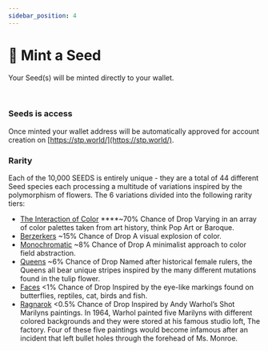 ```yaml
---
sidebar_position: 4
---
```



# 🧩 Mint a Seed

Your Seed(s) will be minted directly to your wallet.

<MintSeed />
<br />

### Seeds is access

Once minted your wallet address will be automatically approved for account creation on [https://stp.world/](https://stp.world/).

### Rarity

Each of the 10,000 SEEDS is entirely unique - they are a total of 44 different Seed species each processing a multitude of variations inspired by the polymorphism of flowers. The 6 variations divided into the following rarity tiers:

- [The Interaction of Color](https://opensea.io/collection/seeds-luciensmith?search[sortAscending]=true&search[sortBy]=PRICE&search[stringTraits][0][name]=Type&search[stringTraits][0][values][0]=Interaction%20of%20Color) \*\*\*\*~70% Chance of Drop Varying in an array of color palettes taken from art history, think Pop Art or Baroque.
- [Berzerkers](https://opensea.io/collection/seeds-luciensmith?search[sortAscending]=true&search[sortBy]=PRICE&search[stringTraits][0][name]=Type&search[stringTraits][0][values][0]=Berzerkers) ~15% Chance of Drop A visual explosion of color.
- [Monochromatic](https://opensea.io/collection/seeds-luciensmith?search[sortAscending]=true&search[sortBy]=PRICE&search[stringTraits][0][name]=Type&search[stringTraits][0][values][0]=Monochromatic) ~8% Chance of Drop A minimalist approach to color field abstraction.
- [Queens](https://opensea.io/collection/seeds-luciensmith?search[sortAscending]=true&search[sortBy]=PRICE&search[stringTraits][0][name]=Type&search[stringTraits][0][values][0]=Queens) ~6% Chance of Drop Named after historical female rulers, the Queens all bear unique stripes inspired by the many different mutations found in the tulip flower.
- [Faces](https://opensea.io/collection/seeds-luciensmith?search[sortAscending]=true&search[sortBy]=PRICE&search[stringTraits][0][name]=Type&search[stringTraits][0][values][0]=Faces) <1% Chance of Drop Inspired by the eye-like markings found on butterflies, reptiles, cat, birds and fish.
- [Ragnarok](https://opensea.io/collection/seeds-luciensmith?search[sortAscending]=true&search[sortBy]=PRICE&search[stringTraits][0][name]=Type&search[stringTraits][0][values][0]=Ragnarok) <0.5% Chance of Drop Inspired by Andy Warhol’s Shot Marilyns paintings. In 1964, Warhol painted five Marilyns with different colored backgrounds and they were stored at his famous studio loft, The factory. Four of these five paintings would become infamous after an incident that left bullet holes through the forehead of Ms. Monroe.
